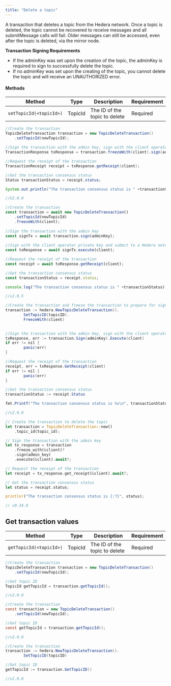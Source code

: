 ```yaml
---
title: "Delete a topic"
---
```



A transaction that deletes a topic from the Hedera network. Once a topic is deleted, the topic cannot be recovered to receive messages and all submitMessage calls will fail. Older messages can still be accessed, even after the topic is deleted, via the mirror node.

**Transaction Signing Requirements**

* If the adminKey was set upon the creation of the topic, the adminKey is required to sign to successfully delete the topic.
* If no adminKey was set upon the creating of the topic, you cannot delete the topic and will receive an UNAUTHORIZED error.

#### Methods

<table><thead><tr><th>Method</th><th>Type</th><th>Description</th><th>Requirement</th></tr></thead><tbody><tr><td><code>setTopicId(&#x3C;topicId>)</code></td><td>TopicId</td><td>The ID of the topic to delete</td><td>Required</td></tr></tbody></table>

<CodeGroup>

```java Java
//Create the transaction
TopicDeleteTransaction transaction = new TopicDeleteTransaction()
    .setTopicId(newTopicId);
        
//Sign the transaction with the admin key, sign with the client operator and submit the transaction to a Hedera network, get the transaction ID
TransactionResponse txResponse = transaction.freezeWith(client).sign(adminKey).execute(client);

//Request the receipt of the transaction
TransactionReceipt receipt = txResponse.getReceipt(client);

//Get the transaction consensus status
Status transactionStatus = receipt.status;

System.out.println("The transaction consensus status is " +transactionStatus);

//V2.0.0
```


```javascript JavaScript
//Create the transaction
const transaction = await new TopicDeleteTransaction()
    .setTopicId(newTopicId)
    .freezeWith(client);
        
//Sign the transaction with the admin key
const signTx = await transaction.sign(adminKey);
    
//Sign with the client operator private key and submit to a Hedera network
const txResponse = await signTx.execute(client);

//Request the receipt of the transaction
const receipt = await txResponse.getReceipt(client);

//Get the transaction consensus status
const transactionStatus = receipt.status;

console.log("The transaction consensus status is " +transactionStatus);

//v2.0.5
```


```java Go
//Create the transaction and freeze the transaction to prepare for signing
transaction := hedera.NewTopicDeleteTransaction().
		SetTopicID(topicID).
		FreezeWith(client)
		

//Sign the transaction with the admin key, sign with the client operator and submit the transaction to a Hedera network, get the transaction ID
txResponse, err := transaction.Sign(adminKey).Execute(client)
if err != nil {
		panic(err)
}

//Request the receipt of the transaction
receipt, err = txResponse.GetReceipt(client)
if err != nil {
		panic(err)
}

//Get the transaction consensus status
transactionStatus := receipt.Status

fmt.Printf("The transaction consensus status is %v\n", transactionStatus)

//v2.0.0
```


```rust Rust
// Create the transaction to delete the topic
let transaction = TopicDeleteTransaction::new()
    .topic_id(topic_id);

// Sign the transaction with the admin key
let tx_response = transaction
    .freeze_with(&client)?
    .sign(admin_key)
    .execute(&client).await?;

// Request the receipt of the transaction
let receipt = tx_response.get_receipt(&client).await?;

// Get the transaction consensus status
let status = receipt.status;

println!("The transaction consensus status is {:?}", status);

// v0.34.0
```

</CodeGroup>

## Get transaction values

| Method                  | Type    | Description                   | Requirement |
| ----------------------- | ------- | ----------------------------- | ----------- |
| `getTopicId(<topicId>)` | TopicId | The ID of the topic to delete | Required    |

<CodeGroup>

```java Java
//Create the transaction
TopicDeleteTransaction transaction = new TopicDeleteTransaction()
    .setTopicId(newTopicId);

//Get topic ID
TopicId getTopicId = transaction.getTopicId(); 

//v2.0.0
```


```java JavaScript
//Create the transaction
const transaction = new TopicDeleteTransaction()
    .setTopicId(newTopicId);

//Get topic ID
const getTopicId = transaction.getTopicId();

//v2.0.0
```


```java Go
//Create the transaction
transaction := hedera.NewTopicDeleteTransaction().
		SetTopicID(topicID)

//Get topic ID
getTopicId := transaction.GetTopicID()

//v2.0.0
```

</CodeGroup>
